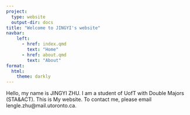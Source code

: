 ```yaml
---
project:
  type: website 
  output-dir: docs
title: "Welcome to JINGYI's website"
navbar:
    left:
      - href: index.qmd
        text: "Home"
      - href: about.qmd
        text: "About"
format:
  html:
    theme: darkly
---
```


Hello, my name is JINGYI ZHU. I am a student of UofT with Double Majors (STA&ACT). This is My website. To contact me, please email lengle.zhu\@mail.utoronto.ca.
